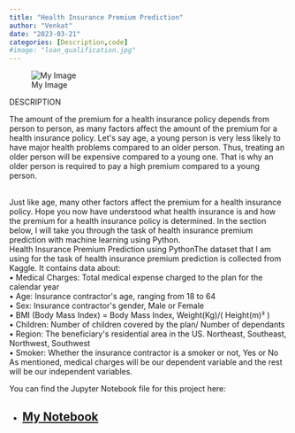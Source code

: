 ```yaml
---
title: "Health Insurance Premium Prediction"
author: "Venkat"
date: "2023-03-21"
categories: [Description,code]
#image: "loan_qualification.jpg"
---
```


![My Image](MedicalImage.png){alt="My Image"}

DESCRIPTION

The amount of the premium for a health insurance policy depends from person to person, as many factors affect the amount of the premium for a health insurance policy. Let\'s say age, a young person is very less likely to have major health problems compared to an older person. Thus, treating an older person will be expensive compared to a young one. That is why an older person is required to pay a high premium compared to a young person.

\
Just like age, many other factors affect the premium for a health insurance policy. Hope you now have understood what health insurance is and how the premium for a health insurance policy is determined. In the section below, I will take you through the task of health insurance premium prediction with machine learning using Python.\
Health Insurance Premium Prediction using PythonThe dataset that I am using for the task of health insurance premium prediction is collected from Kaggle. It contains data about:\
• Medical Charges: Total medical expense charged to the plan for the calendar year\
• Age: Insurance contractor\'s age, ranging from 18 to 64\
• Sex: Insurance contractor\'s gender, Male or Female\
• BMI (Body Mass Index) = Body Mass Index, Weight(Kg)/( Height(m)² )\
• Children: Number of children covered by the plan/ Number of dependants\
• Region: The beneficiary\'s residential area in the US. Northeast, Southeast, Northwest, Southwest\
• Smoker: Whether the insurance contractor is a smoker or not, Yes or No\
As mentioned, medical charges will be our dependent variable and the rest will be our independent variables.

You can find the Jupyter Notebook file for this project here:

-   

    ## [My Notebook](https://github.com/venkata007-ghost/HealthInsurancePremium/blob/master/HealthInsurancePrediction.ipynb)
